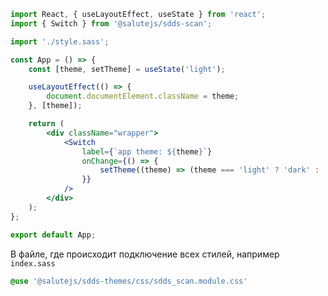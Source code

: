 
<TipCssModules isSass/>

```jsx
import React, { useLayoutEffect, useState } from 'react';
import { Switch } from '@salutejs/sdds-scan';

import './style.sass';

const App = () => {
    const [theme, setTheme] = useState('light');

    useLayoutEffect(() => {
        document.documentElement.className = theme;
    }, [theme]);

    return (
        <div className="wrapper">
            <Switch
                label={`app theme: ${theme}`}
                onChange={() => {
                    setTheme((theme) => (theme === 'light' ? 'dark' : 'light'));
                }}
            />
        </div>
    );
};

export default App;
```

В файле, где происходит подключение всех стилей, например `index.sass`

```sass
@use '@salutejs/sdds-themes/css/sdds_scan.module.css'
```
